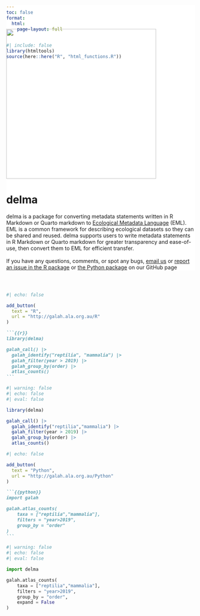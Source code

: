 ```yaml
---
toc: false
format: 
  html:
    page-layout: full
---
```


```r
#| include: false
library(htmltools)
source(here::here("R", "html_functions.R"))
```

::: {.column-screen style="background-color: #FFFFFF; padding-top: 50px; margin-top: -4vh"}

::: {.column-page layout-ncol=2 layout-align=center}

![](images/logo.png){width=400px style='margin-left:auto;margin-right:auto;'}


# delma

delma is a package for converting metadata statements written in R Markdown or Quarto markdown to [Ecological Metadata Language](https://eml.ecoinformatics.org/) (EML). EML is a common framework for describing ecological datasets so they can be shared and reused. delma supports users to write metadata statements in R Markdown or Quarto markdown for greater transparency and ease-of-use, then convert them to EML for efficient transfer. <br><br>
If you have any questions, comments, or spot any bugs, [email us](mailto:support@ala.org.au) or [report an issue in the R package](https://github.com/AtlasOfLivingAustralia/delma) or [the Python package](https://github.com/AtlasOfLivingAustralia/galaxias-python) on our GitHub page

:::

:::


:::{.column-screen}

:::{.column-page style="padding-top: 30px;"}

::: {.grid}
::: {.g-col-lg-6 .g-col-12}

```r
#| echo: false

add_button(
  text = "R",
  url = "http://galah.ala.org.au/R"
)
```



````markdown
```{{r}}
library(delma)

galah_call() |>
  galah_identify("reptilia", "mammalia") |>
  galah_filter(year > 2019) |>
  galah_group_by(order) |>
  atlas_counts()
```

````

```r
#| warning: false
#| echo: false
#| eval: false

library(delma)

galah_call() |>
  galah_identify("reptilia","mammalia") |>
  galah_filter(year > 2019) |>
  galah_group_by(order) |>
  atlas_counts()
```

:::

::: {.g-col-lg-6 .g-col-12}

```r
#| echo: false

add_button(
  text = "Python",
  url = "http://galah.ala.org.au/Python"
)
```

````markdown
```{{python}}
import galah

galah.atlas_counts(
    taxa = ["reptilia","mammalia"],
    filters = "year>2019",
    group_by = "order"
)
```

````

```python
#| warning: false
#| echo: false
#| eval: false

import delma

galah.atlas_counts(
    taxa = ["reptilia","mammalia"],
    filters = "year>2019",
    group_by = "order",
    expand = False
)
```

:::

:::

:::
:::
